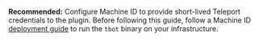 **Recommended:** Configure Machine ID to provide short-lived Teleport
credentials to the plugin. Before following this guide, follow a Machine ID
[deployment guide](../../machine-id/deployment.mdx) to run the `tbot` binary on
your infrastructure.


